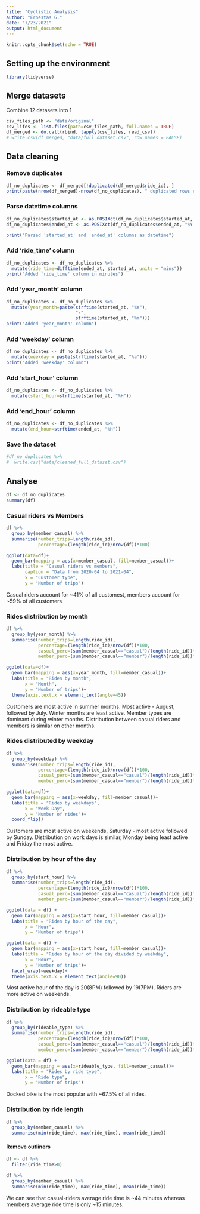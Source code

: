 ```yaml
---
title: "Cyclistic Analysis"
author: "Ernestas G."
date: "7/23/2021"
output: html_document
---
```


```r
knitr::opts_chunk$set(echo = TRUE)
```

## Setting up the environment
```r
library(tidyverse)
```


## Merge datasets
Combine 12 datasets into 1
```r
csv_files_path <- "data/original"
csv_lifes <- list.files(path=csv_files_path, full.names = TRUE)
df_merged <- do.call(rbind, lapply(csv_lifes, read_csv))
# write.csv(df_merged, "data/full_dataset.csv", row.names = FALSE)

```

## Data cleaning
### Remove duplicates
```r
df_no_duplicates <- df_merged[!duplicated(df_merged$ride_id), ]
print(paste(nrow(df_merged)-nrow(df_no_duplicates), " duplicated rows removed"))

```
### Parse datetime columns
```r
df_no_duplicates$started_at <- as.POSIXct(df_no_duplicates$started_at, "%Y-%m-%d %H:%M:%S")
df_no_duplicates$ended_at <- as.POSIXct(df_no_duplicates$ended_at, "%Y-%m-%d %H:%M:%S")

print("Parsed 'started_at' and 'ended_at' columns as datetime")
```

### Add 'ride_time' column
```r
df_no_duplicates <- df_no_duplicates %>%
  mutate(ride_time=difftime(ended_at, started_at, units = "mins"))
print("Added 'ride_time' column in minutes")
```

### Add 'year_month' column
```r
df_no_duplicates <- df_no_duplicates %>%
  mutate(year_month=paste(strftime(started_at, "%Y"),
                          "-",
                          strftime(started_at, "%m")))
print("Added 'year_month' column")

```

### Add 'weekday' column
```r
df_no_duplicates <- df_no_duplicates %>%
  mutate(weekday = paste(strftime(started_at, "%a")))
print("Added 'weekday' column")
```

### Add 'start_hour' column
```r
df_no_duplicates <- df_no_duplicates %>%
  mutate(start_hour=strftime(started_at, "%H"))
```


### Add 'end_hour' column
```r
df_no_duplicates <- df_no_duplicates %>%
  mutate(end_hour=strftime(ended_at, "%H"))
```

### Save the dataset
```r
#df_no_duplicates %>%
#  write.csv("data/cleaned_full_dataset.csv")
```

## Analyse
```r
df <- df_no_duplicates
summary(df)
```
### Casual riders vs Members
```r
df %>%
  group_by(member_casual) %>%
  summarise(number_trips=length(ride_id),
            percentage=(length(ride_id)/nrow(df))*100)

ggplot(data=df)+
  geom_bar(mapping = aes(x=member_casual, fill=member_casual))+
  labs(title = "Casual riders vs members",
       caption = "Data from 2020-04 to 2021-04",
       x = "Customer type",
       y = "Number of trips")
```
Casual riders account for ~41% of all customest, members account for ~59% of all customers

### Rides distribution by month
```r
df %>%
  group_by(year_month) %>%
  summarise(number_trips=length(ride_id),
            percentage=(length(ride_id)/nrow(df))*100,
            casual_perc=(sum(member_casual=="casual")/length(ride_id))*100,
            member_perc=(sum(member_casual=="member")/length(ride_id))*100)

ggplot(data=df)+
  geom_bar(mapping = aes(x=year_month, fill=member_casual))+
  labs(title = "Rides by month",
       x = "Month",
       y = "Number of trips")+
  theme(axis.text.x = element_text(angle=45))

```
Customers are most active in summer months. Most active - August, followed by July. Winter months are least active. Member types are dominant during winter months. Distribution between casual riders and members is similar on other months.

### Rides distributed by weekday
```r
df %>%
  group_by(weekday) %>%
  summarise(number_trips=length(ride_id),
            percentage=(length(ride_id)/nrow(df))*100,
            casual_perc=(sum(member_casual=="casual")/length(ride_id))*100,
            member_perc=(sum(member_casual=="member")/length(ride_id))*100)

ggplot(data=df)+
  geom_bar(mapping = aes(x=weekday, fill=member_casual))+
  labs(title = "Rides by weekdays",
       x = "Week Day",
       y = "Number of rides")+
  coord_flip()
```
Customers are most active on weekends, Saturday - most active followed by Sunday. Distribution on work days is similar, Monday being least active and Friday the most active.

### Distribution by hour of the day
```r
df %>%
  group_by(start_hour) %>%
  summarise(number_trips=length(ride_id),
            percentage=(length(ride_id)/nrow(df))*100,
            casual_perc=(sum(member_casual=="casual")/length(ride_id))*100,
            member_perc=(sum(member_casual=="member")/length(ride_id))*100)

ggplot(data = df) +
  geom_bar(mapping = aes(x=start_hour, fill=member_casual))+
  labs(title = "Rides by hour of the day",
       x = "Hour",
       y = "Number of trips")

ggplot(data = df) +
  geom_bar(mapping = aes(x=start_hour, fill=member_casual))+
  labs(title = "Rides by hour of the day divided by weekday",
       x = "Hour",
       y = "Number of trips")+
  facet_wrap(~weekday)+
  theme(axis.text.x = element_text(angle=90))
```

Most active hour of the day is 20(8PM) followed by 19(7PM). Riders are more active on weekends.

### Distribution by rideable type
```r
df %>%
  group_by(rideable_type) %>%
  summarise(number_trips=length(ride_id),
            percentage=(length(ride_id)/nrow(df))*100,
            casual_perc=(sum(member_casual=="casual")/length(ride_id))*100,
            member_perc=(sum(member_casual=="member")/length(ride_id))*100)

ggplot(data = df) +
  geom_bar(mapping = aes(x=rideable_type, fill=member_casual))+
  labs(title = "Rides by ride type",
       x = "Ride type",
       y = "Number of trips")

```
Docked bike is the most popular with ~67.5% of all rides. 

### Distribution by ride length
```r
df %>%
  group_by(member_casual) %>%
  summarise(min(ride_time), max(ride_time), mean(ride_time))
```
#### Remove outliners 
```r
df <- df %>%
  filter(ride_time>0)

df %>%
  group_by(member_casual) %>%
  summarise(min(ride_time), max(ride_time), mean(ride_time))
```

We can see that casual-riders average ride time is ~44 minutes whereas members average ride time is only ~15 minutes.